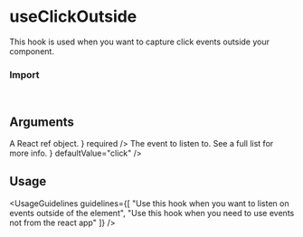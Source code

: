 
<Meta of={UseClickOutsideStories} />

# useClickOutside

This hook is used when you want to capture click events outside your component.

<Canvas of={UseClickOutsideStories.Overview} />

### Import

```js
import { useClickOutside } from "@vibe/core/hooks";
```

## Arguments

<FunctionArguments>
  <FunctionArgument name="options" type="Object">
    <FunctionArgument
      name="ref"
      type="React.MutableRefObject"
      description={
        <>
          A React
          <Link href="https://react.dev/reference/react/useRef">ref</Link>
          object.
        </>
      }
      required
    />
    <FunctionArgument
      name="callback"
      type="(value: string) => void"
      description="Callback function to execute on outside clicks."
      required
    />
    <FunctionArgument
      name="ignoreClasses"
      type="string[]"
      description="A list of classes to ignore when checking if the click is outside the element."
    />
    <FunctionArgument
      name="eventName"
      type="keyof HTMLElementEventMap | string"
      description={
        <>
          The event to listen to. See
          <Link href="https://developer.mozilla.org/en-US/docs/Web/Events">a full list</Link>
          for more info.
        </>
      }
      defaultValue="click"
    />
  </FunctionArgument>
</FunctionArguments>

## Usage

<UsageGuidelines
  guidelines={[
    "Use this hook when you want to listen on events outside of the element",
    "Use this hook when you need to use events not from the react app"
  ]}
/>
